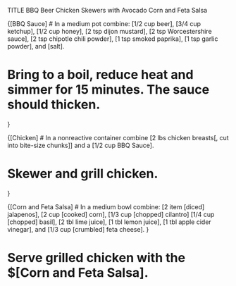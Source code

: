 TITLE BBQ Beer Chicken Skewers with Avocado Corn and Feta Salsa

{[BBQ Sauce]
# In a medium pot combine: [1/2 cup beer], [3/4 cup ketchup], [1/2 cup honey], [2 tsp dijon mustard], [2 tsp Worcestershire sauce], [2 tsp chipotle chili powder], [1 tsp smoked paprika], [1 tsp garlic powder], and [salt].

# Bring to a boil, reduce heat and simmer for 15 minutes. The sauce should thicken.
}

{[Chicken]
# In a nonreactive container combine [2 lbs chicken breasts[, cut into bite-size chunks]] and a [1/2 cup BBQ Sauce].

# Skewer and grill chicken.
}

{[Corn and Feta Salsa]
# In a medium bowl combine: [2 item [diced] jalapenos], [2 cup [cooked] corn], [1/3 cup [chopped] cilantro] [1/4 cup [chopped] basil], [2 tbl lime juice], [1 tbl lemon juice], [1 tbl apple cider vinegar], and [1/3 cup [crumbled] feta cheese].
}

# Serve grilled chicken with the $[Corn and Feta Salsa].
